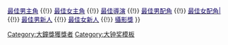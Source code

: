 {{Navbox
|name    = 大鐘獎最佳女配角
|title   = [[大鐘獎|<span style="color: #06426d ">大鐘獎</span>]]最佳女配角
|bodyclass = hlist
|titlestyle = background: #b26b86; color:#06426d;
|groupstyle = background: #b26b86; color:#06426d;

|group1 = 1960年代
|list1 = 
* 1962 {{link-ko|韓銀珍|한은진}}
* 1963 {{link-ko|黃貞順|황정순}}
* 1964 {{link-ko|崔智姬|최지희}}
* 1965 {{link-ko|尹仁子|윤인자}}
* 1966 {{link-ko|黃貞順|황정순}}
* 1967 {{link-ko|朱曾女|주증녀}}
* 1968 {{link-ko|黃貞順|황정순}}
* 1969 空缺
|group2 = 1970年代
|list2 = 
* 1970 空缺
* 1971 {{link-ko|史美子|사미자}}
* 1972 {{link-ko|都琴峰|도금봉}}
* 1973 崔仁淑
* 1974 {{link-ko|都琴峰|도금봉}}
* 1975 {{link-ko|朴正子|박정자 (배우)}}
* 1976 {{link-ko|太賢實|태현실}}
* 1977 [[鮮于龍女]]
* 1978 {{link-ko|文貞淑|문정숙}}
* 1979 {{Link-ko|鄭愛蘭|정애란}}

|group3 = 1980年代
|list3 =
* 1980 {{link-ko|金炯子|김형자}}
* 1981 {{link-ko|金信哉|김신재}}
* 1982 空缺
* 1983 [[高斗心]]
* 1984 {{link-ko|朴正子|박정자 (배우)}}
* 1985 {{link-ko|韓銀珍|한은진}}
* 1986 [[李慧英 (1962年)|李慧英]]
* 1987 {{link-ko|金炯子|김형자}}
* 1988 停辦
* 1989 {{link-ko|金芝美|김지미}}

|group4 = 1990年代
|list4 = 
* 1990 [[俞惠利]]
* 1991 [[裴宗玉]]
* 1992 [[李慧英 (1962年)|李慧英]]
* 1993 [[李美妍]]
* 1994 南秀晶
* 1995 [[鄭璟淳]]
* 1996 [[金清]]
* 1997 [[鄭璟淳]]
* 1998 停辦
* 1999 [[李美妍]]

|group5 = 2000年代
|list5 = 
* 2000 [[金麗珍]]
* 2001 [[尹小晶]]
* 2002 {{link-ko|方銀珍|방은진}}
* 2003 [[宋玧妸]]
* 2004 [[金佳嬿]]
* 2005 [[羅文姬]]
* 2006 [[姜惠貞]]
* 2007 [[沈惠珍]]
* 2008 [[金海淑]]
* 2009 [[金姈愛]]

|group6 = 2010年代
|list6 = 
* 2010 [[尹汝貞]]
* 2011 [[申恩慶]]
* 2012 [[金海淑]]
* 2013 [[張英南]]
* 2014 [[金姈愛]]
* 2015 [[金海淑]]
* 2016 [[羅美蘭]]
* 2017 {{link-ko|金素辰|김소진 (배우)}}
* 2018 [[陳瑞妍]]
* 2019 停辦

|group7 = 2020年代
|list7 = 
* 2020 [[李姃垠]]

|belowstyle = background: #b26b86
|below =  <span style="font-size:smaller;">[[Template:大鐘獎最佳電影|<span style="color:#100363">最佳電影</span>]] {{!}} [[Template:大鐘獎最佳男主角|<span style="color:#100363">最佳男主角</span>]] {{!}} [[Template:大鐘獎最佳女主角|<span style="color:#100363">最佳女主角</span>]] {{!}} [[Template:大鐘獎最佳導演|<span style="color:#100363">最佳導演</span>]] {{!}} [[Template:大鐘獎最佳男配角|<span style="color:#100363">最佳男配角</span>]] {{!}} [[Template:大鐘獎最佳女配角|<span style="color:#100363">最佳女配角|</span>]] {{!}} [[Template:大鐘獎最佳男新人|<span style="color:#100363">最佳男新人</span>]] {{!}} [[Template:大鐘獎最佳女新人|<span style="color:#100363">最佳女新人</span>]] {{!}} [[Template:大鐘獎攝影獎|<span style="color:#100363">攝影獎</span>]]</span>
}}<includeonly>[[Category:大鐘獎獲獎者]]</includeonly><noinclude>
[[Category:大钟奖模板]]
</noinclude>